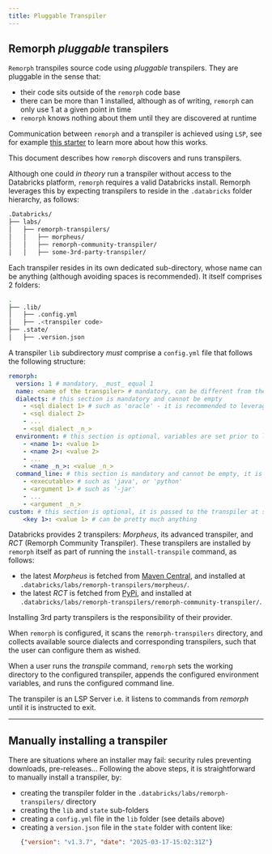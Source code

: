 ```yaml
---
title: Pluggable Transpiler
---
```


Remorph _pluggable_ transpilers
---

`Remorph` transpiles source code using _pluggable_ transpilers.
They are pluggable in the sense that:
 - their code sits outside of the `remorph` code base
 - there can be more than 1 installed, although as of writing, `remorph` can only use 1 at a given point in time
 - `remorph` knows nothing about them until they are discovered at runtime

Communication between `remorph` and a transpiler is achieved using `LSP`, see for example [this starter](https://github.com/databrickslabs/remorph-plugin-starters/tree/python-sdk/python) to learn more about how this works.

This document describes how `remorph` discovers and runs transpilers.

Although one could _in theory_ run a transpiler without access to the Databricks platform, `remorph` requires a valid Databricks install.
Remorph leverages this by expecting transpilers to reside in the `.databricks` folder hierarchy, as follows:


``` bash
.Databricks/
├── labs/
│   ├── remorph-transpilers/
│   │   ├── morpheus/
│   │   ├── remorph-community-transpiler/
│   │   ├── some-3rd-party-transpiler/
```

Each transpiler resides in its own dedicated sub-directory, whose name can be anything (although avoiding spaces is recommended). It itself comprises 2 folders:
``` bash
.
├── .lib/
│   ├── .config.yml
│   ├── .<transpiler code>
├── .state/
│   ├── .version.json
```

A transpiler `lib` subdirectory _must_ comprise a `config.yml` file that follows the following structure:

```yaml
remorph:
  version: 1 # mandatory, _must_ equal 1
  name: <name of the transpiler> # mandatory, can be different from the folder name
  dialects: # this section is mandatory and cannot be empty
    - <sql dialect 1> # such as 'oracle' - it is recommended to leverage existing dialect names
    - <sql dialect 2>
    - ...
    - <sql dialect _n_>
  environment: # this section is optional, variables are set prior to launching the transpiler
    - <name 1>: <value 1>
    - <name 2>: <value 2>
    - ...
    - <name _n_>: <value _n_>
  command_line: # this section is mandatory and cannot be empty, it is used to launch the transpiler
    - <executable> # such as 'java', or 'python'
    - <argument 1> # such as '-jar'
    - ...
    - <argument _n_>
custom: # this section is optional, it is passed to the transpiler at startup
    <key 1>: <value 1> # can be pretty much anything
```

Databricks provides 2 transpilers: _Morpheus_, its advanced transpiler, and _RCT_ (Remorph Community Transpiler).
These transpilers are installed by `remorph` itself as part of running the `install-transpile` command, as follows:
 - the latest _Morpheus_ is fetched from [Maven Central](https://central.sonatype.com/), and installed at `.databricks/labs/remorph-transpilers/morpheus/`.
 - the latest _RCT_ is fetched from [PyPi](https://pypi.org/), and installed at `.databricks/labs/remorph-transpilers/remorph-community-transpiler/`.

Installing 3rd party transpilers is the responsibility of their provider.

When `remorph` is configured, it scans the `remorph-transpilers` directory, and collects available source dialects and corresponding transpilers, such that the user can configure them as wished.

When a user runs the _transpile_ command, `remorph` sets the working directory to the configured transpiler, appends the configured environment variables, and runs the configured command line.

The transpiler is an LSP Server i.e. it listens to commands from _remorph_ until it is instructed to exit.

---
Manually installing a transpiler
---

There are situations where an installer may fail: security rules preventing downloads, pre-releases...
Following the above steps, it is straightforward to manually install a transpiler, by:
 - creating the transpiler folder in the `.databricks/labs/remorph-transpilers/` directory
 - creating the `lib` and `state` sub-folders
 - creating a `config.yml` file in the `lib` folder (see details above)
 - creating a `version.json` file in the `state` folder with content like:
   ```json
   {"version": "v1.3.7", "date": "2025-03-17-15:02:31Z"}
   ```
